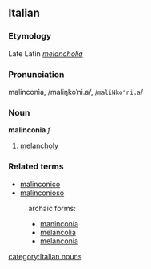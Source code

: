 ==Italian==
===Etymology===
Late Latin ''[[melancholia]]''
===Pronunciation===
malinconìa, /maliŋkoˈni.a/, /<tt>maliNko"ni.a</tt>/
===Noun===
'''malinconia''' ''f''

# [[melancholy]]

===Related terms===
*[[malinconico]]
*[[malinconioso]]
:archaic forms:
:*[[maninconia]]
:*[[melancolia]]
:*[[melanconia]]
[[category:Italian nouns]]